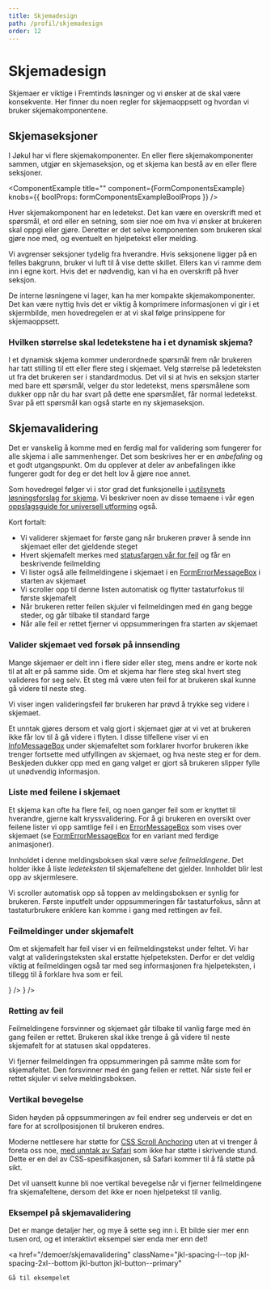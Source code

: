 ```yaml
---
title: Skjemadesign
path: /profil/skjemadesign
order: 12
---
```



# Skjemadesign

<Ingress>
    Skjemaer er viktige i Fremtinds løsninger og vi ønsker at de skal være konsekvente. Her finner du noen regler for
    skjemaoppsett og hvordan vi bruker skjemakomponentene.
</Ingress>

## Skjemaseksjoner

I Jøkul har vi flere skjemakomponenter. En eller flere skjemakomponenter sammen, utgjør en skjemaseksjon, og et skjema kan bestå av en eller flere seksjoner.

<ComponentExample title="" component={FormComponentsExample} knobs={{ boolProps: formComponentsExampleBoolProps }} />

Hver skjemakomponent har en ledetekst. Det kan være en overskrift med et spørsmål, et ord eller en setning, som sier noe om hva vi ønsker at brukeren skal oppgi eller gjøre. Deretter er det selve komponenten som brukeren skal gjøre noe med, og eventuelt en hjelpetekst eller melding.

<FormFieldAnatomy />

Vi avgrenser seksjoner tydelig fra hverandre. Hvis seksjonene ligger på en felles bakgrunn, bruker vi luft til å vise dette skillet. Ellers kan vi ramme dem inn i egne kort. Hvis det er nødvendig, kan vi ha en overskrift på hver seksjon.

<PortalImage
    className="jkl-spacing-xl--bottom"
    src="/assets/documentation/skjemadesign/skjemadesign_hund.png"
    alt="Skjermbilde av et skjemadesign fra kjøpsflyten for hundeforsikring"
/>

De interne løsningene vi lager, kan ha mer kompakte skjemakomponenter. Det kan være nyttig hvis det er viktig å komprimere informasjonen vi gir i et skjermbilde, men hovedregelen er at vi skal følge prinsippene for skjemaoppsett.

### Hvilken størrelse skal ledetekstene ha i et dynamisk skjema?

I et dynamisk skjema kommer underordnede spørsmål frem når brukeren har tatt stilling til ett eller flere steg i skjemaet. Velg størrelse på ledeteksten ut fra det brukeren ser i standardmodus. Det vil si at hvis en seksjon starter med bare ett spørsmål, velger du stor ledetekst, mens spørsmålene som dukker opp når du har svart på dette ene spørsmålet, får normal ledetekst. Svar på ett spørsmål kan også starte en ny skjemaseksjon.

## Skjemavalidering

Det er vanskelig å komme med en ferdig mal for validering som fungerer for alle skjema i alle sammenhenger. Det som beskrives her er en _anbefaling_ og et godt utgangspunkt. Om du opplever at deler av anbefalingen ikke fungerer godt for deg er det helt lov å gjøre noe annet.

Som hovedregel følger vi i stor grad det funksjonelle i [uutilsynets løsningsforslag for skjema](https://www.uutilsynet.no/wcag-standarden/skjema/38#formidle_feil_i_skjema_1). Vi beskriver noen av disse temaene i vår egen [oppslagsguide for universell utforming](/universell-utforming/guide) også.

Kort fortalt:

-   Vi validerer skjemaet for første gang når brukeren prøver å sende inn skjemaet eller det gjeldende steget
-   Hvert skjemafelt merkes med [statusfargen vår for feil](/profil/farger) og får en beskrivende feilmelding
-   Vi lister også alle feilmeldingene i skjemaet i en [FormErrorMessageBox](/komponenter/messagebox) i starten av skjemaet
-   Vi scroller opp til denne listen automatisk og flytter tastaturfokus til første skjemafelt
-   Når brukeren retter feilen skjuler vi feilmeldingen med én gang begge steder, og går tilbake til standard farge
-   Når alle feil er rettet fjerner vi oppsummeringen fra starten av skjemaet

### Valider skjemaet ved forsøk på innsending

Mange skjemaer er delt inn i flere sider eller steg, mens andre er korte nok til at alt er på samme side. Om et skjema har flere steg skal hvert steg valideres for seg selv. Et steg må være uten feil for at brukeren skal kunne gå videre til neste steg.

Vi viser ingen valideringsfeil før brukeren har prøvd å trykke seg videre i skjemaet.

Et unntak gjøres dersom et valg gjort i skjemaet gjør at vi vet at brukeren ikke får lov til å gå videre i flyten. I disse tilfellene viser vi en [InfoMessageBox](/komponenter/messagebox) under skjemafeltet som forklarer hvorfor brukeren ikke trenger fortsette med utfyllingen av skjemaet, og hva neste steg er for dem. Beskjeden dukker opp med en gang valget er gjort så brukeren slipper fylle ut unødvendig informasjon.

<PortalImage
    className="jkl-spacing-xl--bottom"
    src="/assets/documentation/skjemadesign/skjemavalidering_blocker.png"
    alt="Skjermbilde av et skjema hvor vi informerer brukeren om riktig vei videre i en InfoMessageBox"
/>

### Liste med feilene i skjemaet

Et skjema kan ofte ha flere feil, og noen ganger feil som er knyttet til hverandre, gjerne kalt kryssvalidering. For å gi brukeren en oversikt over feilene lister vi opp samtlige feil i en [ErrorMessageBox](/komponenter/messagebox) som vises over skjemaet (se [FormErrorMessageBox](/komponenter/messagebox#i-skjema) for en variant med ferdige animasjoner).

Innholdet i denne meldingsboksen skal være _selve feilmeldingene_. Det holder ikke å liste _ledeteksten_ til skjemafeltene det gjelder. Innholdet blir lest opp av skjermlesere.

Vi scroller automatisk opp så toppen av meldingsboksen er synlig for brukeren. Første inputfelt under oppsummeringen får tastaturfokus, sånn at tastaturbrukere enklere kan komme i gang med rettingen av feil.

<PortalImage
    className="jkl-spacing-xl--bottom"
    src="/assets/documentation/skjemadesign/skjemavalidering_error_summary.png"
    alt="Skjermbilde av en oppsummering av fire valideringsfeil vist i en ErrorMessageBox"
/>

### Feilmeldinger under skjemafelt

Om et skjemafelt har feil viser vi en feilmeldingstekst under feltet. Vi har valgt at valideringsteksten skal erstatte hjelpeteksten. Derfor er det veldig viktig at feilmeldingen også tar med seg informasjonen fra hjelpeteksten, i tillegg til å forklare hva som er feil.

<Grid>
    <DoDontExample
        type="do"
        description="Feilmeldingen inkluderer hjelpeteksten."
        content={
            <TextInput
                label="Fødselsnummer"
                errorLabel="Du må fylle ut fødselsnummer, 11 siffer"
                defaultValue="Input"
            />
        }
    />
    <DoDontExample
        type="dont"
        description="Feilmeldingen mangler hjelpeteksten."
        content={<TextInput label="Fødselsnummer" errorLabel="Fødselsnummeret er feil" defaultValue="Input" />}
    />
</Grid>

### Retting av feil

Feilmeldingene forsvinner og skjemaet går tilbake til vanlig farge med én gang feilen er rettet. Brukeren skal ikke trenge å gå videre til neste skjemafelt for at statusen skal oppdateres.

Vi fjerner feilmeldingen fra oppsummeringen på samme måte som for skjemafeltet. Den forsvinner med én gang feilen er rettet. Når siste feil er rettet skjuler vi selve meldingsboksen.

### Vertikal bevegelse

Siden høyden på oppsummeringen av feil endrer seg underveis er det en fare for at scrollposisjonen til brukeren endres.

Moderne nettlesere har støtte for [CSS Scroll Anchoring](https://drafts.csswg.org/css-scroll-anchoring) uten at vi trenger å foreta oss noe, [med unntak av Safari](https://caniuse.com/css-overflow-anchor) som ikke har støtte i skrivende stund. Dette er en del av CSS-spesifikasjonen, så Safari kommer til å få støtte på sikt.

Det vil uansett kunne bli noe vertikal bevegelse når vi fjerner feilmeldingene fra skjemafeltene, dersom det ikke er noen hjelpetekst til vanlig.

### Eksempel på skjemavalidering

Det er mange detaljer her, og mye å sette seg inn i. Et bilde sier mer enn tusen ord, og et interaktivt eksempel sier enda mer enn det!

<a
    href="/demoer/skjemavalidering"
    className="jkl-spacing-l--top jkl-spacing-2xl--bottom jkl-button jkl-button--primary"
>
    Gå til eksempelet
</a>
